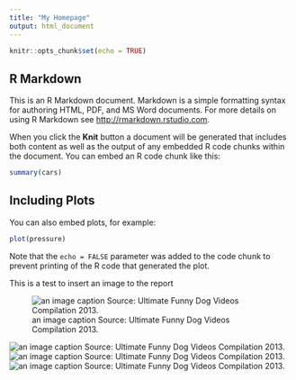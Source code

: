 ```yaml
---
title: "My Homepage"
output: html_document
---
```


```r
knitr::opts_chunk$set(echo = TRUE)
```

## R Markdown

This is an R Markdown document. Markdown is a simple formatting syntax for authoring HTML, PDF, and MS Word documents. For more details on using R Markdown see <http://rmarkdown.rstudio.com>.

When you click the **Knit** button a document will be generated that includes both content as well as the output of any embedded R code chunks within the document. You can embed an R code chunk like this:

```r
summary(cars)
```

## Including Plots

You can also embed plots, for example:

```r
plot(pressure)
```

Note that the `echo = FALSE` parameter was added to the code chunk to prevent printing of the R code that generated the plot.

This is a test to insert an image to the report

![an image caption Source: Ultimate Funny Dog Videos Compilation 2013.](table_series_overlap.png)

![an image caption Source: Ultimate Funny Dog Videos Compilation 2013.](iRacing - VRS GT Sprint Series.png)
![an image caption Source: Ultimate Funny Dog Videos Compilation 2013.](iRacing - Fanatec GT3 Challenge - Fixed.png)
![an image caption Source: Ultimate Funny Dog Videos Compilation 2013.](iRacing - Combined VRS GT Sprint and Fanatec GT3 Fixed.png)